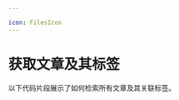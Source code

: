 ```yaml
---

icon: FilesIcon
---
```



# 获取文章及其标签

以下代码片段展示了如何检索所有文章及其关联标签。

<ExampleCode
  example="blog"
  filePath="app/posts/get-posts.js"
  metadata="/getPageMap/"
/>
